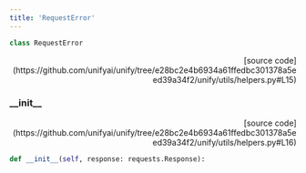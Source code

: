 ```yaml
---
title: 'RequestError'
---
```


```python
class RequestError
```

<p align="right">[source code](https://github.com/unifyai/unify/tree/e28bc2e4b6934a61ffedbc301378a5eed39a34f2/unify/utils/helpers.py#L15)</p>



### \_\_init\_\_

<p align="right">[source code](https://github.com/unifyai/unify/tree/e28bc2e4b6934a61ffedbc301378a5eed39a34f2/unify/utils/helpers.py#L16)</p>

```python
def __init__(self, response: requests.Response):
```

